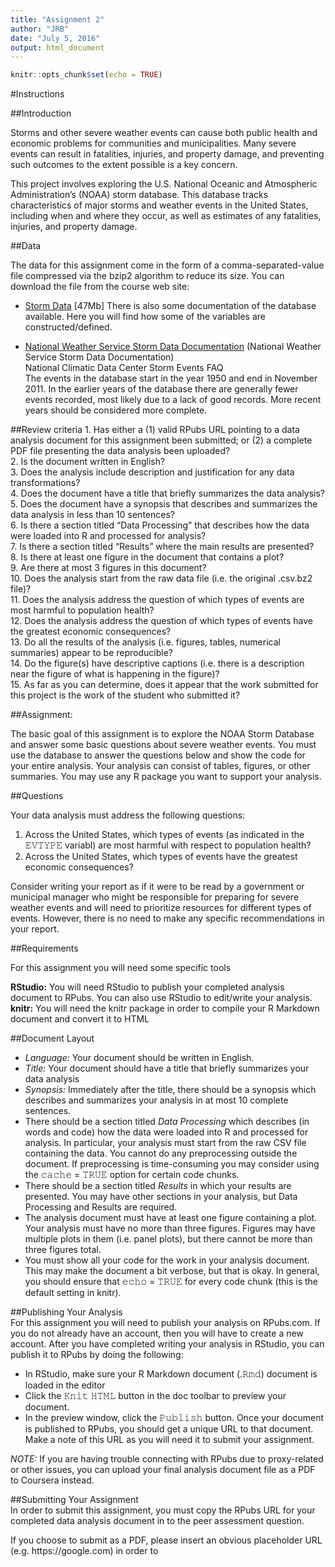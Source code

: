 ```yaml
---
title: "Assignment 2"
author: "JRB"
date: "July 5, 2016"
output: html_document
---
```


```r
knitr::opts_chunk$set(echo = TRUE)
```

#Instructions

##Introduction

Storms and other severe weather events can cause both public health and economic 
problems for communities and municipalities. Many severe events can result in 
fatalities, injuries, and property damage, and preventing such outcomes to the 
extent possible is a key concern.  

This project involves exploring the U.S. National Oceanic and Atmospheric 
Administration's (NOAA) storm database. This database tracks characteristics of 
major storms and weather events in the United States, including when and where 
they occur, as well as estimates of any fatalities, injuries, and property damage.  

##Data

The data for this assignment come in the form of a comma-separated-value file 
compressed via the bzip2 algorithm to reduce its size. You can download the file
from the course web site:  

*  [Storm Data](https://d396qusza40orc.cloudfront.net/repdata%2Fdata%2FStormData.csv.bz2) [47Mb]
There is also some documentation of the database available. 
Here you will find how some of the variables are constructed/defined.  

*   [National Weather Service Storm Data Documentation](https://d396qusza40orc.cloudfront.net/repdata%2Fpeer2_doc%2Fpd01016005curr.pdf) (National Weather Service Storm Data Documentation)  
National Climatic Data Center Storm Events FAQ  
The events in the database start in the year 1950 and end in November 2011. 
In the earlier years of the database there are generally fewer events recorded, 
most likely due to a lack of good records. More recent years should be considered 
more complete.  

##Review criteria 
1.  Has either a (1) valid RPubs URL pointing to a data analysis document for this assignment been submitted; or (2) a complete PDF file presenting the data analysis been uploaded?  
2.  Is the document written in English?  
3.  Does the analysis include description and justification for any data transformations?  
4.  Does the document have a title that briefly summarizes the data analysis?  
5.  Does the document have a synopsis that describes and summarizes the data analysis in less than 10 sentences?  
6.  Is there a section titled "Data Processing" that describes how the data were loaded into R and processed for analysis?  
7.  Is there a section titled "Results" where the main results are presented?  
8.  Is there at least one figure in the document that contains a plot?  
9.  Are there at most 3 figures in this document?  
10. Does the analysis start from the raw data file (i.e. the original .csv.bz2 file)?  
11. Does the analysis address the question of which types of events are most harmful to population health?  
12. Does the analysis address the question of which types of events have the greatest economic consequences?  
13. Do all the results of the analysis (i.e. figures, tables, numerical summaries) appear to be reproducible?  
14. Do the figure(s) have descriptive captions (i.e. there is a description near the figure of what is happening in the figure)?  
15. As far as you can determine, does it appear that the work submitted for this project is the work of the student who submitted it?  

##Assignment:   

The basic goal of this assignment is to explore the NOAA Storm Database and answer 
some basic questions about severe weather events. You must use the database to 
answer the questions below and show the code for your entire analysis. Your analysis 
can consist of tables, figures, or other summaries. You may use any R package you
want to support your analysis.  

##Questions  

Your data analysis must address the following questions:  

1. Across the United States, which types of events (as indicated in the 𝙴𝚅𝚃𝚈𝙿𝙴 variabl) are
most harmful with respect to population health?  
2. Across the United States, which types of events have the greatest economic consequences?  

Consider writing your report as if it were to be read by a government or municipal manager who might be responsible for preparing for severe weather events and will need to prioritize resources for different types of events. However, there is no need to make any specific recommendations in your report.  

##Requirements  

For this assignment you will need some specific tools  

**RStudio:** You will need RStudio to publish your completed analysis document to RPubs. You can also use RStudio to edit/write your analysis.  
**knitr:** You will need the knitr package in order to compile your R Markdown document and convert it to HTML  

##Document Layout

*   *Language:* Your document should be written in English.  
*   *Title:* Your document should have a title that briefly summarizes your data analysis
* *Synopsis:* Immediately after the title, there should be a synopsis which  
describes and summarizes your analysis in at most 10 complete sentences.  
*   There should be a section titled *Data Processing* which describes (in words and code) 
how the data were loaded into R and processed for analysis. 
In particular, your analysis must start from the raw CSV file containing the data. 
You cannot do any preprocessing outside the document. If preprocessing is time-consuming you may consider using the 𝚌𝚊𝚌𝚑𝚎 = 𝚃𝚁𝚄𝙴 option for certain code chunks.  
*   There should be a section titled *Results* in which your results are presented.
You may have other sections in your analysis, but Data Processing and Results are required.  
*   The analysis document must have at least one figure containing a plot.
Your analysis must have no more than three figures. Figures may have multiple plots in them (i.e. panel plots), but there cannot be more than three figures total.  
*   You must show all your code for the work in your analysis document. This may make the document a bit verbose, but that is okay. In general, you should ensure that 𝚎𝚌𝚑𝚘 = 𝚃𝚁𝚄𝙴 for every code
chunk (this is the default setting in knitr).  

##Publishing Your Analysis  
For this assignment you will need to publish your analysis on RPubs.com. If you do not already have an account, then you will have to create a new account. After you have completed writing your analysis in RStudio, you can publish it to RPubs by doing the following:  

*   In RStudio, make sure your R Markdown document (.𝚁𝚖𝚍) document is loaded in the editor
*   Click the 𝙺𝚗𝚒𝚝 𝙷𝚃𝙼𝙻 button in the doc toolbar to preview your document.
*   In the preview window, click the 𝙿𝚞𝚋𝚕𝚒𝚜𝚑 button.
Once your document is published to RPubs, you should get a unique URL to that document. Make a note of this URL as you will need it to submit your assignment.  

*NOTE:* If you are having trouble connecting with RPubs due to proxy-related or other issues, you can upload your final analysis document file as a PDF to Coursera instead. 

##Submitting Your Assignment   
In order to submit this assignment, you must copy the RPubs URL for your completed data analysis document in to the peer assessment question.  

If you choose to submit as a PDF, please insert an obvious placeholder URL (e.g. https://google.com) in order to